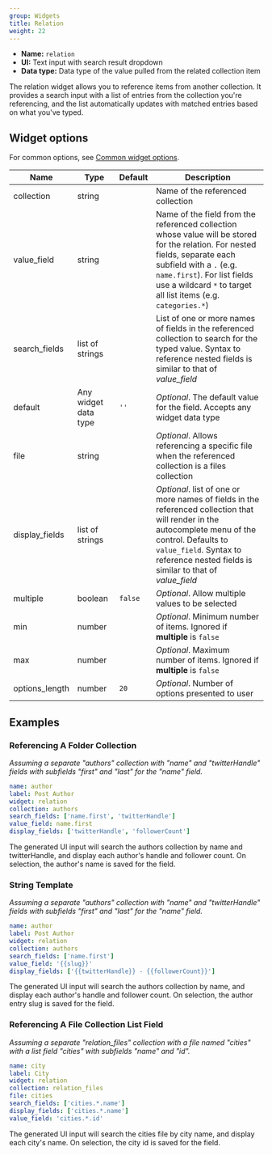 ```yaml
---
group: Widgets
title: Relation
weight: 22
---
```


- **Name:** `relation`
- **UI:** Text input with search result dropdown
- **Data type:** Data type of the value pulled from the related collection item

The relation widget allows you to reference items from another collection. It provides a search input with a list of entries from the collection you're referencing, and the list automatically updates with matched entries based on what you've typed.

## Widget options

For common options, see [Common widget options](/docs/widgets#common-widget-options).

| Name           | Type                 | Default | Description                                                                                                                                                                                                                                               |
| -------------- | -------------------- | ------- | --------------------------------------------------------------------------------------------------------------------------------------------------------------------------------------------------------------------------------------------------------- |
| collection     | string               |         | Name of the referenced collection                                                                                                                                                                                                                         |
| value_field    | string               |         | Name of the field from the referenced collection whose value will be stored for the relation. For nested fields, separate each subfield with a `.` (e.g. `name.first`). For list fields use a wildcard `*` to target all list items (e.g. `categories.*`) |
| search_fields  | list of strings      |         | List of one or more names of fields in the referenced collection to search for the typed value. Syntax to reference nested fields is similar to that of _value_field_                                                                                     |
| default        | Any widget data type | `''`    | _Optional_. The default value for the field. Accepts any widget data type                                                                                                                                                                                 |
| file           | string               |         | _Optional_. Allows referencing a specific file when the referenced collection is a files collection                                                                                                                                                       |
| display_fields | list of strings      |         | _Optional_. list of one or more names of fields in the referenced collection that will render in the autocomplete menu of the control. Defaults to `value_field`. Syntax to reference nested fields is similar to that of _value_field_                   |
| multiple       | boolean              | `false` | _Optional_. Allow multiple values to be selected                                                                                                                                                                                                          |
| min            | number               |         | _Optional_. Minimum number of items. Ignored if **multiple** is `false`                                                                                                                                                                                   |
| max            | number               |         | _Optional_. Maximum number of items. Ignored if **multiple** is `false`                                                                                                                                                                                   |
| options_length | number               | `20`    | _Optional_. Number of options presented to user                                                                                                                                                                                                           |

## Examples

### Referencing A Folder Collection

_Assuming a separate "authors" collection with "name" and "twitterHandle" fields with subfields "first" and "last" for the "name" field._

```yaml
name: author
label: Post Author
widget: relation
collection: authors
search_fields: ['name.first', 'twitterHandle']
value_field: name.first
display_fields: ['twitterHandle', 'followerCount']
```

The generated UI input will search the authors collection by name and twitterHandle, and display each author's handle and follower count. On selection, the author's name is saved for the field.

### String Template

_Assuming a separate "authors" collection with "name" and "twitterHandle" fields with subfields "first" and "last" for the "name" field._

```yaml
name: author
label: Post Author
widget: relation
collection: authors
search_fields: ['name.first']
value_field: '{{slug}}'
display_fields: ['{{twitterHandle}} - {{followerCount}}']
```

The generated UI input will search the authors collection by name, and display each author's handle and follower count. On selection, the author entry slug is saved for the field.

### Referencing A File Collection List Field

_Assuming a separate "relation_files" collection with a file named "cities" with a list field "cities" with subfields "name" and "id"._

```yaml
name: city
label: City
widget: relation
collection: relation_files
file: cities
search_fields: ['cities.*.name']
display_fields: ['cities.*.name']
value_field: 'cities.*.id'
```

The generated UI input will search the cities file by city name, and display each city's name. On selection, the city id is saved for the field.
